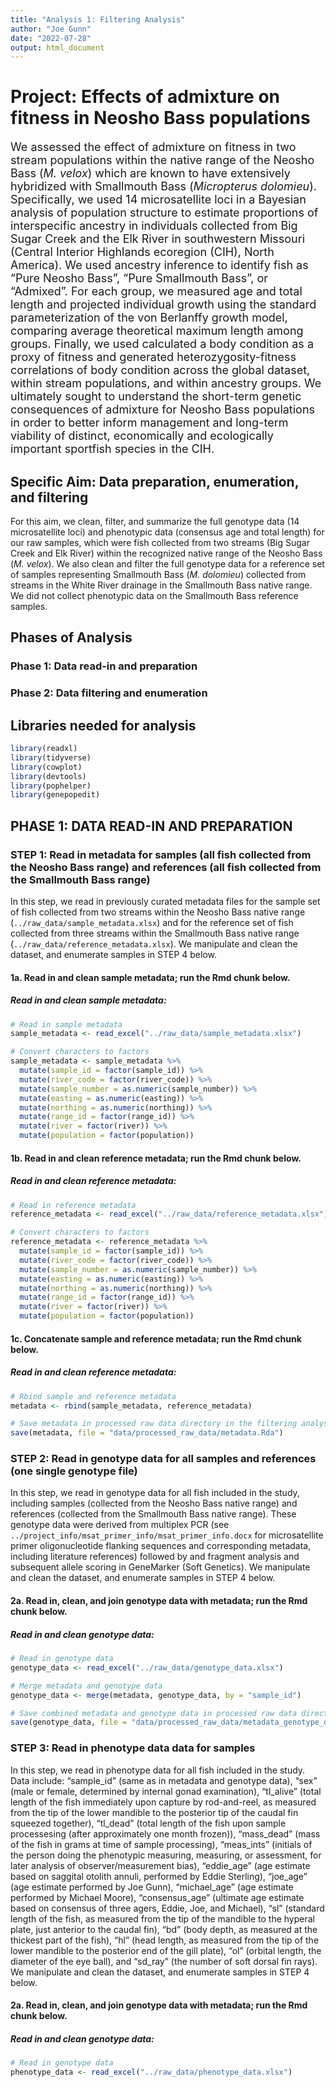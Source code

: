 ```yaml
---
title: "Analysis 1: Filtering Analysis"
author: "Joe Gunn"
date: "2022-07-28"
output: html_document
---
```


# Project: Effects of admixture on fitness in Neosho Bass populations 
<font size="+1">We assessed the effect of admixture on fitness in two stream populations within the native range of the Neosho Bass (<i>M. velox</i>) which are known to have extensively hybridized with Smallmouth Bass (<i>Micropterus dolomieu</i>). Specifically, we used 14 microsatellite loci in a Bayesian analysis of population structure to estimate proportions of interspecific ancestry in individuals collected from Big Sugar Creek and the Elk River in southwestern Missouri (Central Interior Highlands ecoregion (CIH), North America). We used ancestry inference to identify fish as "Pure Neosho Bass", "Pure Smallmouth Bass", or "Admixed". For each group, we measured age and total length and projected individual growth using the standard parameterization of the von Berlanffy growth model, comparing average theoretical maximum length among groups. Finally, we used calculated a body condition as a proxy of fitness and generated heterozygosity-fitness correlations of body condition across the global dataset, within stream populations, and within ancestry groups. We ultimately sought to understand the short-term genetic consequences of admixture for Neosho Bass populations in order to better inform management and long-term viability of distinct, economically and ecologically important sportfish species in the CIH.</font>

## Specific Aim: Data preparation, enumeration, and filtering
For this aim, we clean, filter, and summarize the full genotype data (14 microsatellite loci) and phenotypic data (consensus age and total length) for our raw samples, which were fish collected from two streams (Big Sugar Creek and Elk River) within the recognized native range of the Neosho Bass (<i>M. velox</i>). We also clean and filter the full genotype data for a reference set of samples representing Smallmouth Bass (<i>M. dolomieu</i>) collected from streams in the White River drainage in the Smallmouth Bass native range. We did not collect phenotypic data on the Smallmouth Bass reference samples.

## Phases of Analysis
### Phase 1: Data read-in and preparation
### Phase 2: Data filtering and enumeration

## Libraries needed for analysis
```r
library(readxl)
library(tidyverse)
library(cowplot)
library(devtools)
library(pophelper)
library(genepopedit)
```

## PHASE 1: DATA READ-IN AND PREPARATION

### STEP 1: Read in metadata for samples (all fish collected from the Neosho Bass range) and references (all fish collected from the Smallmouth Bass range)
In this step, we read in previously curated metadata files for the sample set of fish collected from two streams within the Neosho Bass native range (`../raw_data/sample_metadata.xlsx`) and for the reference set of fish collected from three streams within the Smallmouth Bass native range (`../raw_data/reference_metadata.xlsx`). We manipulate and clean the dataset, and enumerate samples in STEP 4 below.

#### 1a. Read in and clean sample metadata; run the Rmd chunk below.

##### Read in and clean sample metadata:
```r
# Read in sample metadata
sample_metadata <- read_excel("../raw_data/sample_metadata.xlsx") 

# Convert characters to factors
sample_metadata <- sample_metadata %>%
  mutate(sample_id = factor(sample_id)) %>%
  mutate(river_code = factor(river_code)) %>%
  mutate(sample_number = as.numeric(sample_number)) %>%
  mutate(easting = as.numeric(easting)) %>%
  mutate(northing = as.numeric(northing)) %>%
  mutate(range_id = factor(range_id)) %>%
  mutate(river = factor(river)) %>%
  mutate(population = factor(population))
```

#### 1b. Read in and clean reference metadata; run the Rmd chunk below.

##### Read in and clean reference metadata:
```r
# Read in reference metadata
reference_metadata <- read_excel("../raw_data/reference_metadata.xlsx") 

# Convert characters to factors
reference_metadata <- reference_metadata %>%
  mutate(sample_id = factor(sample_id)) %>%
  mutate(river_code = factor(river_code)) %>%
  mutate(sample_number = as.numeric(sample_number)) %>%
  mutate(easting = as.numeric(easting)) %>%
  mutate(northing = as.numeric(northing)) %>%
  mutate(range_id = factor(range_id)) %>%
  mutate(river = factor(river)) %>%
  mutate(population = factor(population))
```

#### 1c. Concatenate sample and reference metadata; run the Rmd chunk below.

##### Read in and clean reference metadata:
```r
# Rbind sample and reference metadata
metadata <- rbind(sample_metadata, reference_metadata)

# Save metadata in processed raw data directory in the filtering analysis
save(metadata, file = "data/processed_raw_data/metadata.Rda")
```

### STEP 2: Read in genotype data for all samples and references (one single genotype file)
In this step, we read in genotype data for all fish included in the study, including samples (collected from the Neosho Bass native range) and references (collected from the Smallmouth Bass native range). These genotype data were derived from multiplex PCR (see `../project_info/msat_primer_info/msat_primer_info.docx` for microsatellite primer oligonucleotide flanking sequences and corresponding metadata, including literature references) followed by and fragment analysis and subsequent allele scoring in GeneMarker (Soft Genetics). We manipulate and clean the dataset, and enumerate samples in STEP 4 below.

#### 2a. Read in, clean, and join genotype data with metadata; run the Rmd chunk below.

##### Read in and clean genotype data:
```r
# Read in genotype data
genotype_data <- read_excel("../raw_data/genotype_data.xlsx") 

# Merge metadata and genotype data
genotype_data <- merge(metadata, genotype_data, by = "sample_id")

# Save combined metadata and genotype data in processed raw data directory in the filtering analysis
save(genotype_data, file = "data/processed_raw_data/metadata_genotype_data.Rda")
```

### STEP 3: Read in phenotype data data for samples
In this step, we read in phenotype data for all fish included in the study. Data include: "sample_id" (same as in metadata and genotype data), "sex" (male or female, determined by internal gonad examination), "tl_alive" (total length of the fish immediately upon capture by rod-and-reel, as measured from the tip of the lower mandible to the posterior tip of the caudal fin squeezed together), "tl_dead" (total length of the fish upon sample processesing (after approximately one month frozen)), "mass_dead" (mass of the fish in grams at time of sample processing), "meas_ints" (initials of the person doing the phenotypic measuring, measuring, or assessment, for later analysis of observer/measurement bias), "eddie_age" (age estimate based on saggital otolith annuli, performed by Eddie Sterling), "joe_age" (age estimate performed by Joe Gunn), "michael_age" (age estimate performed by Michael Moore), "consensus_age" (ultimate age estimate based on consensus of three agers, Eddie, Joe, and Michael), "sl" (standard length of the fish, as measured from the tip of the mandible to the hyperal plate, just anterior to the caudal fin), "bd" (body depth, as measured at the thickest part of the fish), "hl" (head length, as measured from the tip of the lower mandible to the posterior end of the gill plate), "ol" (orbital length, the diameter of the eye ball), and "sd_ray" (the number of soft dorsal fin rays). We manipulate and clean the dataset, and enumerate samples in STEP 4 below.

#### 2a. Read in, clean, and join genotype data with metadata; run the Rmd chunk below.

##### Read in and clean genotype data:
```r
# Read in genotype data
phenotype_data <- read_excel("../raw_data/phenotype_data.xlsx") 

```